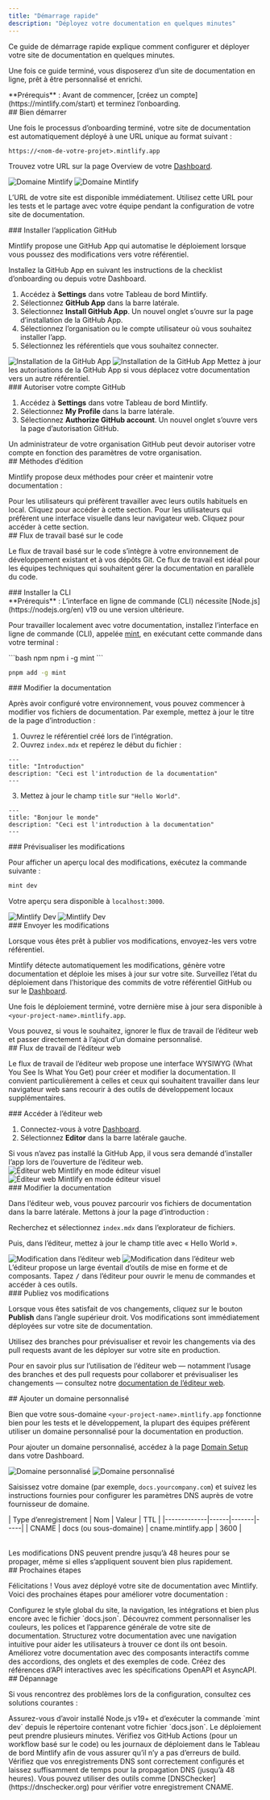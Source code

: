 ```yaml
---
title: "Démarrage rapide"
description: "Déployez votre documentation en quelques minutes"
---
```


Ce guide de démarrage rapide explique comment configurer et déployer votre site de documentation en quelques minutes.

Une fois ce guide terminé, vous disposerez d’un site de documentation en ligne, prêt à être personnalisé et enrichi.

<Info>
  **Prérequis** : Avant de commencer, [créez un compte](https://mintlify.com/start) et terminez l’onboarding.
</Info>

<div id="getting-started">
  ## Bien démarrer
</div>

Une fois le processus d’onboarding terminé, votre site de documentation est automatiquement déployé à une URL unique au format suivant :

```
https://<nom-de-votre-projet>.mintlify.app
```

Trouvez votre URL sur la page Overview de votre [Dashboard](https://dashboard.mintlify.com/).

<Frame>
  <img src="/images/quickstart/mintlify-domain-light.png" alt="Domaine Mintlify" className="block dark:hidden" />

  <img src="/images/quickstart/mintlify-domain-dark.png" alt="Domaine Mintlify" className="hidden dark:block" />
</Frame>

L’URL de votre site est disponible immédiatement. Utilisez cette URL pour les tests et le partage avec votre équipe pendant la configuration de votre site de documentation.

<div id="install-the-github-app">
  ### Installer l’application GitHub
</div>

Mintlify propose une GitHub App qui automatise le déploiement lorsque vous poussez des modifications vers votre référentiel.

Installez la GitHub App en suivant les instructions de la checklist d’onboarding ou depuis votre Dashboard.

1. Accédez à **Settings** dans votre Tableau de bord Mintlify.
2. Sélectionnez **GitHub App** dans la barre latérale.
3. Sélectionnez **Install GitHub App**. Un nouvel onglet s’ouvre sur la page d’installation de la GitHub App.
4. Sélectionnez l’organisation ou le compte utilisateur où vous souhaitez installer l’app.
5. Sélectionnez les référentiels que vous souhaitez connecter.

<Frame>
  <img src="/images/quickstart/github-app-installation-light.png" alt="Installation de la GitHub App" className="block dark:hidden" />

  <img src="/images/quickstart/github-app-installation-dark.png" alt="Installation de la GitHub App" className="hidden dark:block" />
</Frame>

<Info>
  Mettez à jour les autorisations de la GitHub App si vous déplacez votre documentation vers un autre référentiel.
</Info>

<div id="authorize-your-github-account">
  ### Autoriser votre compte GitHub
</div>

1. Accédez à **Settings** dans votre Tableau de bord Mintlify.
2. Sélectionnez **My Profile** dans la barre latérale.
3. Sélectionnez **Authorize GitHub account**. Un nouvel onglet s’ouvre vers la page d’autorisation GitHub.

<Info>
  Un administrateur de votre organisation GitHub peut devoir autoriser votre compte en fonction des paramètres de votre organisation.
</Info>

<div id="editing-workflows">
  ## Méthodes d’édition
</div>

Mintlify propose deux méthodes pour créer et maintenir votre documentation :

<Card title="Méthode basée sur le code" icon="terminal" horizontal href="#code-based-workflow">
  Pour les utilisateurs qui préfèrent travailler avec leurs outils habituels en local. Cliquez pour accéder à cette section.
</Card>

<Card title="Méthode avec l’éditeur web" icon="mouse-pointer-2" horizontal href="#web-editor-workflow">
  Pour les utilisateurs qui préfèrent une interface visuelle dans leur navigateur web. Cliquez pour accéder à cette section.
</Card>

<div id="code-based-workflow">
  ## Flux de travail basé sur le code
</div>

Le flux de travail basé sur le code s’intègre à votre environnement de développement existant et à vos dépôts Git. Ce flux de travail est idéal pour les équipes techniques qui souhaitent gérer la documentation en parallèle du code.

<div id="install-the-cli">
  ### Installer la CLI
</div>

<Info>
  **Prérequis** : L’interface en ligne de commande (CLI) nécessite [Node.js](https://nodejs.org/en) v19 ou une version ultérieure.
</Info>

Pour travailler localement avec votre documentation, installez l’interface en ligne de commande (CLI), appelée [mint](https://www.npmjs.com/package/mint), en exécutant cette commande dans votre terminal :

<CodeGroup>
  ```bash npm
  npm i -g mint
  ```

  ```bash pnpm
  pnpm add -g mint
  ```
</CodeGroup>

<div id="edit-the-documentation">
  ### Modifier la documentation
</div>

Après avoir configuré votre environnement, vous pouvez commencer à modifier vos fichiers de documentation. Par exemple, mettez à jour le titre de la page d’introduction :

1. Ouvrez le référentiel créé lors de l’intégration.
2. Ouvrez `index.mdx` et repérez le début du fichier :

```mdx index.mdx
---
title: "Introduction"
description: "Ceci est l'introduction de la documentation"
---
```

3. Mettez à jour le champ `title` sur `"Hello World"`.

```mdx index.mdx {2}
---
title: "Bonjour le monde"
description: "Ceci est l'introduction à la documentation"
---
```

<div id="preview-the-changes">
  ### Prévisualiser les modifications
</div>

Pour afficher un aperçu local des modifications, exécutez la commande suivante :

```bash
mint dev
```

Votre aperçu sera disponible à `localhost:3000`.

<Frame>
  <img src="/images/quickstart/mintlify-dev-light.png" alt="Mintlify Dev" className="block dark:hidden" />

  <img src="/images/quickstart/mintlify-dev-dark.png" alt="Mintlify Dev" className="hidden dark:block" />
</Frame>

<div id="push-the-changes">
  ### Envoyer les modifications
</div>

Lorsque vous êtes prêt à publier vos modifications, envoyez-les vers votre référentiel.

Mintlify détecte automatiquement les modifications, génère votre documentation et déploie les mises à jour sur votre site. Surveillez l’état du déploiement dans l’historique des commits de votre référentiel GitHub ou sur le [Dashboard](https://dashboard.mintlify.com).

Une fois le déploiement terminé, votre dernière mise à jour sera disponible à `<your-project-name>.mintlify.app`.

<Card title="Passer à l’ajout d’un domaine personnalisé" icon="arrow-down" href="#adding-a-custom-domain" horizontal>
  Vous pouvez, si vous le souhaitez, ignorer le flux de travail de l’éditeur web et passer directement à l’ajout d’un domaine personnalisé.
</Card>

<div id="web-editor-workflow">
  ## Flux de travail de l’éditeur web
</div>

Le flux de travail de l’éditeur web propose une interface WYSIWYG (What You See Is What You Get) pour créer et modifier la documentation. Il convient particulièrement à celles et ceux qui souhaitent travailler dans leur navigateur web sans recourir à des outils de développement locaux supplémentaires.

<div id="access-the-web-editor">
  ### Accéder à l’éditeur web
</div>

1. Connectez-vous à votre [Dashboard](https://dashboard.mintlify.com).
2. Sélectionnez **Editor** dans la barre latérale gauche.

<Info>
  Si vous n’avez pas installé la GitHub App, il vous sera demandé d’installer l’app lors de l’ouverture de l’éditeur web.
</Info>

<Frame>
  <img alt="Éditeur web Mintlify en mode éditeur visuel" src="/images/quickstart/web-editor-light.png" className="block dark:hidden" />

  <img alt="Éditeur web Mintlify en mode éditeur visuel" src="/images/quickstart/web-editor-dark.png" className="hidden dark:block" />
</Frame>

<div id="edit-the-documentation">
  ### Modifier la documentation
</div>

Dans l’éditeur web, vous pouvez parcourir vos fichiers de documentation dans la barre latérale. Mettons à jour la page d’introduction :

Recherchez et sélectionnez `index.mdx` dans l’explorateur de fichiers.

Puis, dans l’éditeur, mettez à jour le champ title avec « Hello World ».

<Frame>
  <img alt="Modification dans l’éditeur web" src="/images/quickstart/web-editor-editing-light.png" className="block dark:hidden" />

  <img alt="Modification dans l’éditeur web" src="/images/quickstart/web-editor-editing-dark.png" className="hidden dark:block" />
</Frame>

<Tip>
  L’éditeur propose un large éventail d’outils de mise en forme et de composants. Tapez <kbd>/</kbd> dans l’éditeur pour ouvrir le menu de commandes et accéder à ces outils.
</Tip>

<div id="publish-your-changes">
  ### Publiez vos modifications
</div>

Lorsque vous êtes satisfait de vos changements, cliquez sur le bouton **Publish** dans l’angle supérieur droit. Vos modifications sont immédiatement déployées sur votre site de documentation.

<Tip>
  Utilisez des branches pour prévisualiser et revoir les changements via des pull requests avant de les déployer sur votre site en production.
</Tip>

Pour en savoir plus sur l’utilisation de l’éditeur web — notamment l’usage des branches et des pull requests pour collaborer et prévisualiser les changements — consultez notre [documentation de l’éditeur web](/fr/editor).

<div id="adding-a-custom-domain">
  ## Ajouter un domaine personnalisé
</div>

Bien que votre sous-domaine `<your-project-name>.mintlify.app` fonctionne bien pour les tests et le développement, la plupart des équipes préfèrent utiliser un domaine personnalisé pour la documentation en production.

Pour ajouter un domaine personnalisé, accédez à la page [Domain Setup](https://dashboard.mintlify.com/settings/deployment/custom-domain) dans votre Dashboard.

<Frame>
  <img src="/images/quickstart/custom-domain-light.png" alt="Domaine personnalisé" className="block dark:hidden" />

  <img src="/images/quickstart/custom-domain-dark.png" alt="Domaine personnalisé" className="hidden dark:block" />
</Frame>

Saisissez votre domaine (par exemple, `docs.yourcompany.com`) et suivez les instructions fournies pour configurer les paramètres DNS auprès de votre fournisseur de domaine.

<Table>
  | Type d’enregistrement | Nom | Valeur | TTL |
  |-------------|------|-------|-----|
  | CNAME | docs (ou sous-domaine) | cname.mintlify.app | 3600 |
</Table>

<Info>
  Les modifications DNS peuvent prendre jusqu’à 48 heures pour se propager, même si elles s’appliquent souvent bien plus rapidement.
</Info>

<div id="next-steps">
  ## Prochaines étapes
</div>

Félicitations ! Vous avez déployé votre site de documentation avec Mintlify. Voici des prochaines étapes pour améliorer votre documentation :

<Card title="Configurer vos paramètres globaux" icon="settings" href="fr/organize/settings" horizontal>
  Configurez le style global du site, la navigation, les intégrations et bien plus encore avec le fichier `docs.json`.
</Card>

<Card title="Personnaliser votre thème" icon="paintbrush" href="fr/customize/themes" horizontal>
  Découvrez comment personnaliser les couleurs, les polices et l’apparence générale de votre site de documentation.
</Card>

<Card title="Organiser la navigation" icon="map" href="fr/organize/navigation" horizontal>
  Structurez votre documentation avec une navigation intuitive pour aider les utilisateurs à trouver ce dont ils ont besoin.
</Card>

<Card title="Ajouter des composants interactifs" icon="puzzle" href="/fr/components/accordions" horizontal>
  Améliorez votre documentation avec des composants interactifs comme des accordions, des onglets et des exemples de code.
</Card>

<Card title="Configurer des références d’API" icon="code" href="/fr/api-playground/overview" horizontal>
  Créez des références d’API interactives avec les spécifications OpenAPI et AsyncAPI.
</Card>

<div id="troubleshooting">
  ## Dépannage
</div>

Si vous rencontrez des problèmes lors de la configuration, consultez ces solutions courantes :

<AccordionGroup>
  <Accordion title="L’aperçu local ne fonctionne pas">
    Assurez-vous d’avoir installé Node.js v19+ et d’exécuter la commande `mint dev` depuis le répertoire contenant votre fichier `docs.json`.
  </Accordion>

  <Accordion title="Les modifications ne s’affichent pas sur le site en production">
    Le déploiement peut prendre plusieurs minutes. Vérifiez vos GitHub Actions (pour un workflow basé sur le code) ou les journaux de déploiement dans le Tableau de bord Mintlify afin de vous assurer qu’il n’y a pas d’erreurs de build.
  </Accordion>

  <Accordion title="Le domaine personnalisé ne se connecte pas">
    Vérifiez que vos enregistrements DNS sont correctement configurés et laissez suffisamment de temps pour la propagation DNS (jusqu’à 48 heures). Vous pouvez utiliser des outils comme [DNSChecker](https://dnschecker.org) pour vérifier votre enregistrement CNAME.
  </Accordion>
</AccordionGroup>